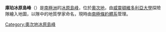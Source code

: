 {{Coord|79|45|S|159|11|E|source:GNIS|display=title}}

'''庫珀冰原島峰'''（{{lang-en|Cooper Nunatak}}）是[[南極洲|南極洲]]的[[冰原島峰|冰原島峰]]，位於[[奧次地|奧次地]]，由[[威靈頓維多利亞大學|威靈頓維多利亞大學]]探險隊繪入地圖，以隊中的地質學家命名，現時由[[南極條約體系|南極條約體系]]管理。

{{DEFAULTSORT:Cooper Nunatak}}
[[Category:奧次地冰原島峰|Category:奧次地冰原島峰]]


{{OatesLand-geo-stub}}